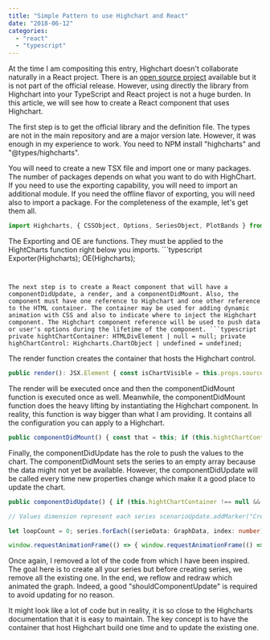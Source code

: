 ```yaml
---
title: "Simple Pattern to use Highchart and React"
date: "2018-06-12"
categories: 
  - "react"
  - "typescript"
---
```


At the time I am compositing this entry, Highchart doesn't collaborate naturally in a React project. There is an [open source project](https://github.com/kirjs/react-highcharts) available but it is not part of the official release. However, using directly the library from Highchart into your TypeScript and React project is not a huge burden. In this article, we will see how to create a React component that uses Highchart.

The first step is to get the official library and the definition file. The types are not in the main repository and are a major version late. However, it was enough in my experience to work. You need to NPM install "highcharts" and "@types/highcharts".

You will need to create a new TSX file and import one or many packages. The number of packages depends on what you want to do with HighChart. If you need to use the exporting capability, you will need to import an additional module. If you need the offline flavor of exporting, you will need also to import a package. For the completeness of the example, let's get them all.

```typescript
import Highcharts, { CSSObject, Options, SeriesObject, PlotBands } from "highcharts"; import Exporter from "highcharts/modules/exporting"; import OE from "highcharts/modules/offline-exporting"; 
``` 


The Exporting and OE are functions. They must be applied to the HightCharts function right below you imports. ```typescript
Exporter(Highcharts); OE(Highcharts); 
``` 


The next step is to create a React component that will have a componentDidUpdate, a render, and a componentDidMount. Also, the component must have one reference to Highchart and one other reference to the HTML container. The container may be used for adding dynamic animation with CSS and also to indicate where to inject the Highchart component. The Highchart component reference will be used to push data or user's options during the lifetime of the component. ```typescript
private hightChartContainer: HTMLDivElement | null = null; private highChartControl: Highcharts.ChartObject | undefined = undefined; 
``` 


The render function creates the container that hosts the Highchart control.

```typescript
public render(): JSX.Element { const isChartVisible = this.props.source.graphData !== undefined; const chart = <div style={{ display: (isChartVisible ? "block" : "none") }} ref={(div) => { this.hightChartContainer = div; }} />; return <> <div style={{ display: (isChartVisible ? "none" : "flex"), }} > Loading your data </div> {chart} </>; } 
``` 


The render will be executed once and then the componentDidMount function is executed once as well. Meanwhile, the componentDidMount function does the heavy lifting by instantiating the Highchart component. In reality, this function is way bigger than what I am providing. It contains all the configuration you can apply to a Highchart.

```typescript
public componentDidMount() { const that = this; if (this.hightChartContainer !== null) { Highcharts.setOptions(theme); const options: Options = { chart: { type: "line", }, series: \[\], }; this.highChartControl = Highcharts.chart(this.hightChartContainer, options); if (this.props.source.graphData !== undefined) { this.componentDidUpdate(); } } } 
``` 


Finally, the componentDidUpdate has the role to push the values to the chart. The componentDidMount sets the series to an empty array because the data might not yet be available. However, the componentDidUpdate will be called every time new properties change which make it a good place to update the chart.

```typescript
public componentDidUpdate() { if (this.hightChartContainer !== null && this.highChartControl !== undefined && this.props.source.graphData !== undefined) { const data = this.props... // Get your data const series: GraphData\[\] = \[\]; while (this.highChartControl.series.length > 0) { this.highChartControl.series\[0\].remove(false); }

// Values dimension represent each series scenarioUpdate.addMarker("CreateSeries"); rawValues.forEach((value: number\[\], index: number) => { const time = data.start + index \* data.step; for (let iSerie = 0; iSerie < value.length; iSerie++) { if (index === 0) { // Only first time we create series series.push({ seriesName: data.legend\[iSerie\], seriesValues: \[\] }); } series\[iSerie\].seriesValues.push({ time: time, value: value\[iSerie\] }); } });

let loopCount = 0; series.forEach((serieData: GraphData, index: number) => { if (this.highChartControl !== undefined) { const values = serieData.seriesValues.map((d: GraphDataValue) => { loopCount++; return \[d.time, d.value\]; }); this.highChartControl.addSeries({}, false, false); this.highChartControl.series\[index\].setData(values, false, false, false); this.highChartControl.series\[index\].update({ name: serieData.seriesName }, false); } });

window.requestAnimationFrame(() => { window.requestAnimationFrame(() => { if (this.highChartControl !== undefined) { this.highChartControl.reflow(); this.highChartControl.redraw(); } }); }); } } 
``` 


Once again, I removed a lot of the code from which I have been inspired. The goal here is to create all your series but before creating series, we remove all the existing one. In the end, we reflow and redraw which animated the graph. Indeed, a good "shouldComponentUpdate" is required to avoid updating for no reason.

It might look like a lot of code but in reality, it is so close to the Highcharts documentation that it is easy to maintain. The key concept is to have the container that host Highchart build one time and to update the existing one.
